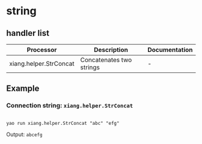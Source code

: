 # string

## handler list

| Processor              | Description              | Documentation |
| ---------------------- | ------------------------ | ------------- |
| xiang.helper.StrConcat | Concatenates two strings | -             |

## Example

### Connection string: `xiang.helper.StrConcat`

```

yao run xiang.helper.StrConcat "abc" "efg"
```

Output: `abcefg`

<Div style={{ display: "flex", justifyContent: "space-between" }}>
  <Link type="prev" title="Array" link="Manual/Processor/Array"></Link>
  <Link type="next" title="datetime" link="Manual/Processor/Datetime"></Link>
</Div>
